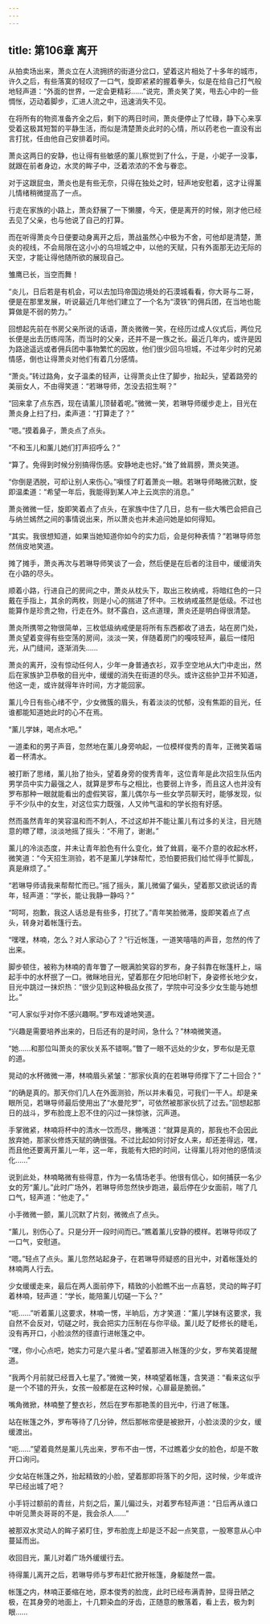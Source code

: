 ```yaml
---
---
---
```

title: 第106章 离开
---



从拍卖场出来，萧炎立在人流拥挤的街道分岔口，望着这片相处了十多年的城市，许久之后，有些落寞的轻叹了一口气，旋即紧紧的握着拳头，似是在给自己打气般地轻声道：“外面的世界，一定会更精彩……”说完，萧炎笑了笑，甩去心中的一些惆怅，迈动着脚步，汇进人流之中，迅速消失不见。

在将所有的物资准备齐全之后，剩下的两日时间，萧炎便停止了忙碌，静下心来享受着这极其短暂的平静生活，而似是清楚萧炎此时的心情，所以药老也一直没有出言打扰，任由他自己安排着时间。

萧炎这两日的安静，也让得有些敏感的薰儿察觉到了什么，于是，小妮子一没事，就跟在前者身边，水灵的眸子中，泛着浓浓的不舍与眷恋。

对于这跟屁虫，萧炎也是有些无奈，只得在独处之时，轻声地安慰着，这才让得薰儿情绪稍微提高了一点。

行走在家族的小路上，萧炎舒展了一下懒腰，今天，便是离开的时候，刚才他已经去见了父亲，也与他说了自己的打算。

而在听得萧炎今日便要动身离开之后，萧战虽然心中极为不舍，可他却是清楚，萧炎的视线，不会局限在这小小的乌坦城之中，以他的天赋，只有外面那无边无际的天空，才能让得他随所欲的展现自己。

雏鹰已长，当空而舞！

“炎儿，日后若是有机会，可以去加玛帝国边境处的石漠城看看，你大哥与二哥，便是在那里发展，听说最近几年他们建立了一个名为“漠铁”的佣兵团，在当地也能算做是不弱的势力。”

回想起先前在书房父亲所说的话语，萧炎微微一笑，在经历过成人仪式后，两位兄长便是出去历练闯荡，而当时的父亲，还并不是一族之长。最近几年内，或许是因为路途遥远或者佣兵团中事物繁忙的因故，他们很少回乌坦城，不过年少时的兄弟情感，倒也让得萧炎对他们有着几分感情。

“萧炎。”转过路角，女子温柔的轻声，让得萧炎止住了脚步，抬起头，望着路旁的美丽女人，不由得笑道：“若琳导师，怎没去招生啊？”

“回来拿了点东西，现在请薰儿顶替着呢。”微微一笑，若琳导师缓步走上，目光在萧炎身上扫了扫，柔声道：“打算走了？”

“嗯。”摸着鼻子，萧炎点了点头。

“不和玉儿和薰儿她们打声招呼么？”

“算了。免得到时候分别搞得伤感。安静地走也好。”耸了耸肩膀，萧炎笑道。

“你倒是洒脱，可却让别人来伤心。”嗔怪了盯着萧炎一眼。若琳导师略微沉默，旋即温柔道：“希望一年后，我能得到某人冲上云岚宗的消息。”

萧炎微微一怔，旋即笑着点了点头，在家族中住了几日，总有一些大嘴巴会把自己与纳兰嫣然之间的事情说出来，所以萧炎也并未追问她是如何得知。

“其实。我很想知道，如果当她知道你如今的实力后，会是何种表情？”若琳导师忽然俏皮地笑道。

摊了摊手，萧炎再次与若琳导师笑谈了一会，然后便是在后者的注目中，缓缓消失在小路的尽头。

顺着小路，行进自己的房间之中，萧炎从枕头下，取出三枚纳戒，将暗红色的一只戴在手指上，其余的两枚，则是小心的揣进了怀中。三枚纳戒虽然是低级。不过也能算作是珍贵之物，行走在外。财不露白，这点道理，萧炎还是明白得很清楚。

萧炎所携带之物很简单，三枚低级纳戒便是将所有东西都收了进去，站在房门处，萧炎望着变得有些空荡的房间，淡淡一笑，伴随着房门的嘎吱轻声，最后一缕阳光，从门缝间，逐渐消失……

萧炎的离开，没有惊动任何人，少年一身普通衣衫，双手空空地从大门中走出，然后在家族护卫恭敬的目光中，缓缓的消失在街道的尽头。或许这些护卫并不知道，他这一走，或许就得年许时间，方才能回家。

薰儿今日有些心绪不宁，少女微簇的眉头，有着淡淡的忧郁，没有焦距的目光，任谁都能知道她此时的心不在焉。

“薰儿学妹，喝点水吧。”

一道柔和的男子声音，忽然地在薰儿身旁响起，一位模样俊秀的青年，正微笑着端着一杯清水。

被打断了思绪，薰儿抬了抬头，望着身旁的俊秀青年，这位青年是此次招生队伍内男学员中实力最强之人，就算是罗布与之相比，也要弱上许多，而且这人也并没有罗布那种一眼就能看出的虚假笑容，薰儿偶尔与一些女学员聊天时，能够发现，似乎不少队中的女生，对这位实力既强，人又帅气温和的学长抱有好感。

然而虽然青年的笑容温和而不刺人，不过这却并不能让薰儿有过多的关注，目光随意的瞟了瞟，淡淡地摇了摇头：“不用了，谢谢。”

薰儿的冷淡态度，并未让青年脸色有什么变化，耸了耸肩，毫不介意的收起水杯，微笑道：“今天招生测验，若不是薰儿学妹帮忙，恐怕要把我们给忙得手忙脚乱，真是麻烦了。”

“若琳导师请我来帮帮忙而已。”摇了摇头，薰儿微偏了偏头，望着那又欲说话的青年，轻声道：“学长，能让我静一静吗？”

“呵呵，抱歉，我这人话总是有些多，打扰了。”青年笑脸微滞，旋即笑着点了点头，转身对着帐篷行去。

“嘿嘿，林喃，怎么？对人家动心了？”行近帐篷，一道笑嘻嘻的声音，忽然的传了出来。

脚步顿住，被称为林喃的青年瞥了一眼满脸笑容的罗布，身子斜靠在帐篷杆上，端起手中的水杯抿了一口。微眯地目光，望着那在夕阳地印射下，身姿修长地少女，目光中跳过一抹炽热：“很少见到这种极品女孩了，学院中可没多少女生能与她想比。”

“可人家似乎对你不感兴趣啊。”罗布戏谑地笑道。

“兴趣是需要培养出来的，日后还有的是时间，急什么？”林喃微笑道。

“她……和那位叫萧炎的家伙关系不错啊。”瞥了一眼不远处的少女，罗布似是无意的道。

晃动的水杯微微一滞，林喃眉头紧皱：“那家伙真的在若琳导师撑下了二十回合？”

“的确是真的。那天你们几人在外面测验，所以并未看见，可我们一干人。却是亲眼所见，若琳导师最后使用出了“水曼陀罗”，可依然被那家伙抗了过去。”回想起那日的战斗，罗布脸庞上忍不住的闪过一抹惊骇，沉声道。

手掌微紧，林喃将杯中的清水一饮而尽，撇嘴道：“就算是真的，那我也不会因此放弃她，那家伙修炼天赋的确很强。不过比起如何讨好女人来，却还差得远，嘿，而且他还要离开薰儿一年，这一年，我能有大把的时间，让得薰儿将对他的感情淡化……”

说到此处，林喃略微有些得意，作为一名情场老手。他很有信心，如何捕获一名少女的芳“薰儿。”此时广场外，若琳导师忽然快步跑进，最后停在少女面前，喘了几口气，轻声道：“他走了。”

小手微微一颤，薰儿沉默了片刻，微微点了点头。

“薰儿，别伤心了。只是分开一段时间而已。”瞧着薰儿安静的模样。若琳导师叹了一口气，安慰道。

“嗯。”轻点了点头。薰儿忽然站起身子，在若琳导师疑惑的目光中，对着帐篷处的林喃两人行去。

少女缓缓走来，最后在两人面前停下，精致的小脸瞧不出一点喜怒，灵动的眸子盯着林喃，轻声道：“学长，能陪薰儿切磋一下么？”

“呃……”听着薰儿这要求，林喃一愣，半晌后，方才笑道：“薰儿学妹有这要求，我自然不会反对，切磋之时，我会把实力压制在与你平级。薰儿眨了眨修长的睫毛，没有再开口，小脸淡然的径直行进帐篷之中。

“嘿，你小心点吧，她实力可是六星斗者。”望着那进入帐篷的少女，罗布笑着提醒道。

“我两个月前就已经晋入七星了。”微微一笑，林喃望着帐篷，含笑道：“看来这似乎是一个不错的开头，女孩一般都是在这种时候，心扉最是脆弱。”

嘴角微掀，林喃整了整衣衫，然后在罗布那艳羡的目光中，行进了帐篷。

站在帐篷之外，罗布等待了几分钟，然后那帐帘便是被掀开，小脸淡漠的少女，缓缓渡出。

“呃……”望着竟然是薰儿先出来，罗布不由一愣，不过瞧着少女的脸色，却是不敢开口询问。

少女站在帐篷之外，抬起精致的小脸，望着那即将落下的夕阳，这时候，少年或许早已经出城了吧？

小手锊过额前的青丝，片刻之后，薰儿偏过头，对着罗布轻声道：“日后再从谁口中听见萧炎哥哥的不是，我会杀人……”

被那双水灵动人的眸子紧盯住，罗布脸庞上却是泛不起一点笑意，一股寒意从心中蔓延而出。

收回目光，薰儿对着广场外缓缓行去。

待得薰儿离开之后，若琳导师与罗布赶忙掀开帐篷，身躯陡然一震。

帐篷之内，林喃正萎缩在地，原本俊秀的脸庞，此时已经布满青肿，显得丑陋之极，在其身旁的地面上，十几颗染血的牙齿，正随意的散落着，看上去，极为刺眼……